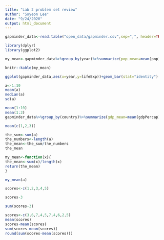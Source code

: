 ```yaml
---
title: "Lab 2 problem set review"
author: "Soyeon Lee"
date: "9/24/2020"
output: html_document
---
```



```r
gapminder_data<-read.table("open_data/gapminder.csv",sep=",", header=TRUE)
```

```r
library(dplyr)
library(ggplot2)
```
```r
my_mean<-gapminder_data%>%group_by(year)%>%summarize(pop_mean=mean(pop))
```
```r
knitr::kable(my_mean)
```
```r
ggplot(gapminder_data,aes(x=year,y=lifeExp))+geom_bar(stat="identity")
```
```r
a<-1:10
mean(a)
median(a)
sd(a)
```
```r
mean(1:10)
mean(1:3)
gapminder_data%>%group_by(country)%>%summarize(gdp_mean=mean(gdpPercap))
```
```r
mean(c(1,2,3))
```
```r
the_sum<-sum(a)
the_numbers<-length(a)
the_mean<-the_sum/the_numbers
the_mean

```
```r
my_mean<-function(x){
the_mean<-sum(x)/length(x)  
return(the_mean)
}
```

```r
my_mean(a)
```
```r
scores<-c(1,2,3,4,5)

scores-3
```
```r
sum(scores-3)
```
```r
scores<-c(3,6,7,4,5,7,4,6,2,5)
mean(scores)
scores-mean(scores)
sum(scores-mean(scores))
round(sum(scores-mean(scores)))
```

